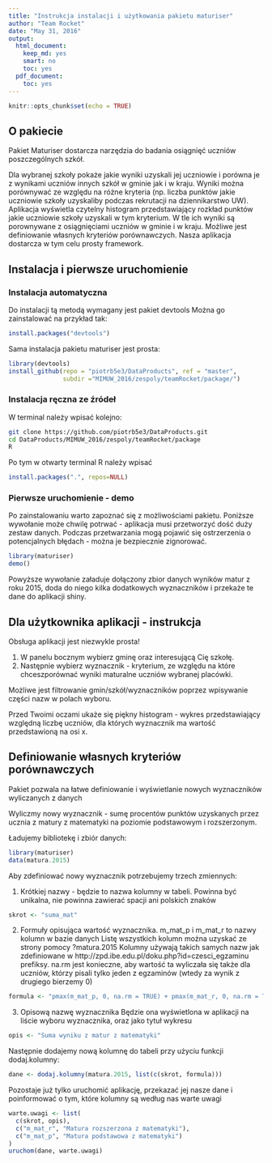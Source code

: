 ```yaml
---
title: "Instrukcja instalacji i użytkowania pakietu maturiser"
author: "Team Rocket"
date: "May 31, 2016"
output:
  html_document:
    keep_md: yes
    smart: no
    toc: yes
  pdf_document:
    toc: yes
---
```


```r
knitr::opts_chunk$set(echo = TRUE)
```

## O pakiecie

Pakiet Maturiser dostarcza narzędzia do badania osiągnięć uczniów poszczególnych szkół.

Dla wybranej szkoły pokaże jakie wyniki uzyskali jej uczniowie i porówna je z wynikami uczniów innych szkół w gminie jak i w kraju. Wyniki można porównywać ze względu na różne kryteria (np. liczba punktów jakie uczniowie szkoły uzyskaliby podczas rekrutacji na dziennikarstwo UW). Aplikacja wyświetla czytelny histogram przedstawiający rozkład punktów jakie uczniowie szkoły uzyskali w tym kryterium. W tle ich wyniki są porownywane z osiągnięciami uczniów w gminie i w kraju. Możliwe jest definiowanie własnych kryteriów porównawczych. Nasza aplikacja dostarcza w tym celu prosty framework.


## Instalacja i pierwsze uruchomienie

### Instalacja automatyczna
Do instalacji tą metodą wymagany jest pakiet devtools
Można go zainstalować na przykład tak:
```r
install.packages("devtools")
```
Sama instalacja pakietu maturiser jest prosta:
```r
library(devtools)
install_github(repo = "piotrb5e3/DataProducts", ref = "master",
               subdir ="MIMUW_2016/zespoly/teamRocket/package/")
```

### Instalacja ręczna ze źródeł

W terminal należy wpisać kolejno:
```bash
git clone https://github.com/piotrb5e3/DataProducts.git
cd DataProducts/MIMUW_2016/zespoly/teamRocket/package
R
```
Po tym w otwarty terminal R należy wpisać
```r
install.packages(".", repos=NULL)
```

### Pierwsze uruchomienie - demo
Po zainstalowaniu warto zapoznać się z możliwościami pakietu.
Poniższe wywołanie może chwilę potrwać - aplikacja musi przetworzyć dość duży zestaw danych. Podczas przetwarzania mogą pojawić się ostrzerzenia o potencjalnych błędach - można je bezpiecznie zignorować.
```r
library(maturiser)
demo()
```
Powyższe wywołanie załaduje dołączony zbior danych wyników matur z
roku 2015, doda do niego kilka dodatkowych wyznaczników i przekaże te
dane do aplikacji shiny.

## Dla użytkownika aplikacji - instrukcja

Obsługa aplikacji jest niezwykle prosta!

1. W panelu bocznym wybierz gminę oraz interesującą Cię szkołę.
2. Następnie wybierz wyznacznik - kryterium, ze względu na które chceszporównać wyniki maturalne uczniów wybranej placówki.

Możliwe jest filtrowanie gmin/szkół/wyznaczników poprzez wpisywanie części nazw w polach wyboru.

Przed Twoimi oczami ukaże się piękny histogram - wykres przedstawiający względną liczbę uczniów, dla których wyznacznik ma wartość przedstawioną na osi x.

## Definiowanie własnych kryteriów porównawczych

Pakiet pozwala na łatwe definiowanie i wyświetlanie nowych wyznaczników wyliczanych z danych

Wyliczmy nowy wyznacznik - sumę procentów punktów uzyskanych przez ucznia z matury z matematyki na poziomie podstawowym i rozszerzonym.

Ładujemy bibliotekę i zbiór danych:
```r
library(maturiser)
data(matura.2015)
```
Aby zdefiniować nowy wyznacznik potrzebujemy trzech zmiennych:

1. Krótkiej nazwy - będzie to nazwa kolumny w tabeli.
Powinna być unikalna, nie powinna zawierać spacji ani polskich znaków
```r
skrot <- "suma_mat"
```
2. Formuły opisująca wartość wyznacznika.
m_mat_p i m_mat_r to nazwy kolumn w bazie danych
Listę wszystkich kolumn można uzyskać ze strony pomocy ?matura.2015
Kolumny używają takich samych nazw jak zdefiniowane w
http://zpd.ibe.edu.pl/doku.php?id=czesci_egzaminu
prefiksy. na.rm jest konieczne, aby wartość ta wyliczała się także dla uczniów,
którzy pisali tylko jeden z egzaminów (wtedy za wynik z drugiego bierzemy 0)
```r
formula <- "pmax(m_mat_p, 0, na.rm = TRUE) + pmax(m_mat_r, 0, na.rm = TRUE)"
```
3. Opisową nazwę wyznacznika
Będzie ona wyświetlona w aplikacji na liście wyboru wyznacznika,
oraz jako tytuł wykresu
```r
opis <- "Suma wyniku z matur z matematyki"
```

Następnie dodajemy nową kolumnę do tabeli przy użyciu funkcji dodaj.kolumny:
```r
dane <- dodaj.kolumny(matura.2015, list(c(skrot, formula)))
```
Pozostaje już tylko uruchomić aplikację, przekazać jej nasze dane i poinformować o tym, które kolumny są według nas warte uwagi
```r
warte.uwagi <- list(
  c(skrot, opis),
  c("m_mat_r", "Matura rozszerzona z matematyki"),
  c("m_mat_p", "Matura podstawowa z matematyki")
)
uruchom(dane, warte.uwagi)
```